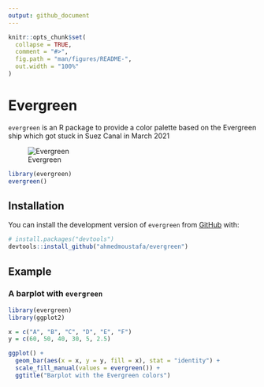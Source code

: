 ```yaml
---
output: github_document
---
```


<!-- README.md is generated from README.Rmd. Please edit that file -->

```r
knitr::opts_chunk$set(
  collapse = TRUE,
  comment = "#>",
  fig.path = "man/figures/README-",
  out.width = "100%"
)
```

# Evergreen

<!-- badges: start -->
<!-- badges: end -->

`evergreen` is an R package to provide a color palette based on the Evergreen ship which got stuck in Suez Canal in March 2021

![Evergreen](img/evergreen.jpeg)


```r
library(evergreen)
evergreen()
```


## Installation

You can install the development version of `evergreen` from [GitHub](https://github.com/) with:

``` r
# install.packages("devtools")
devtools::install_github("ahmedmoustafa/evergreen")
```
## Example

### A barplot with `evergreen`

```r
library(evergreen)
library(ggplot2)

x = c("A", "B", "C", "D", "E", "F")
y = c(60, 50, 40, 30, 5, 2.5)

ggplot() +
  geom_bar(aes(x = x, y = y, fill = x), stat = "identity") +
  scale_fill_manual(values = evergreen()) +
  ggtitle("Barplot with the Evergreen colors")

```
